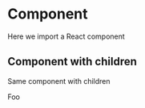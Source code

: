 
<!-- storyKind = Component -->

# Component

Here we import a React component

<MyComponent/>

<!-- storyName = Component with children -->

## Component with children

Same component with children

<MyComponent>
  <div style={{backgroundColor: '#122200', padding: '20px'}}>Foo</div>
</MyComponent>
